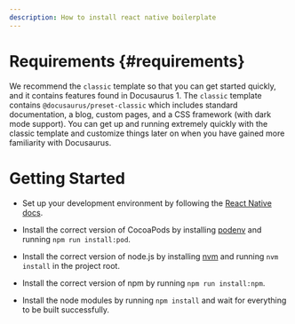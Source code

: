 ```yaml
---
description: How to install react native boilerplate
---
```


# Requirements {#requirements}

We recommend the `classic` template so that you can get started quickly, and it contains features found in Docusaurus 1. The `classic` template contains `@docusaurus/preset-classic` which includes standard documentation, a blog, custom pages, and a CSS framework (with dark mode support). You can get up and running extremely quickly with the classic template and customize things later on when you have gained more familiarity with Docusaurus.

# Getting Started

- Set up your development environment by following the
  [React Native docs](https://reactnative.dev/docs/environment-setup).

- Install the correct version of CocoaPods by installing
  [podenv](https://github.com/kylef-archive/podenv) and running
  `npm run install:pod`.

- Install the correct version of node.js by installing
  [nvm](https://github.com/creationix/nvm) and running `nvm install` in the
  project root.

- Install the correct version of npm by running `npm run install:npm`.

- Install the node modules by running `npm install` and wait for everything to
  be built successfully.
